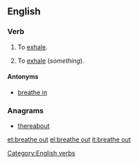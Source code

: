 ==English==

===Verb===
{{en-verb|inf=to [[breathe]] [[out]]|breathes out|breathing out|breathed out}}

# {{intransitive}} To [[exhale]].
# {{transitive}} To [[exhale]] (''something'').

====Antonyms====
* [[breathe in]]

===Anagrams===
* [[thereabout#English|thereabout]]

[[Category:English verbs]]

[[et:breathe out]]
[[el:breathe out]]
[[it:breathe out]]